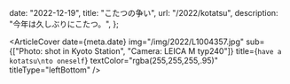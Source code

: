   date: "2022-12-19",
  title: "こたつの争い",
  url: "/2022/kotatsu",
  description: "今年は久しぶりにこたつ。",
};


<ArticleBackground color="#2c2c2c" />

<ArticleCover
  date={meta.date}
  img="/img/2022/L1004357.jpg"
  sub={["Photo: shot in Kyoto Station", "Camera: LEICA M typ240"]}
  title={`have a kotatsu\nto oneself`}
  textColor="rgba(255,255,255,.95)"
  titleType="leftBottom"
/>

<BodyBlockText
  color="#ddd6cb"
  text="今年は久しぶりにこたつを出した。
こたつのあるリビングは、不思議なくつろぎ感があり良い。
みかんなんかあるとさらに良い。
猫のぽんちょもこたつが大好きで、隙を見て入ろうとしている。
ぽんちょにも安心して入る基準のようなものがあるようで、タイチが入ってくると、ぽんちょはそそくさと出てくる。
"
/>
